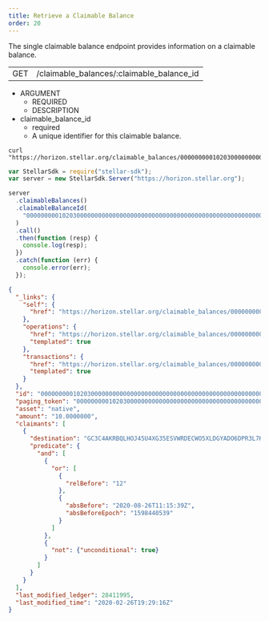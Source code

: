 ```yaml
---
title: Retrieve a Claimable Balance
order: 20
---
```



The single claimable balance endpoint provides information on a claimable balance.

<Endpoint>


|     |                                           |
| --- | ----------------------------------------- |
| GET | /claimable_balances/:claimable_balance_id |

</Endpoint>


<AttributeTable>


- ARGUMENT
  - REQUIRED
  - DESCRIPTION
- claimable_balance_id
  - required
  - A unique identifier for this claimable balance.

</AttributeTable>


<CodeExample title="Example Request">


```curl
curl "https://horizon.stellar.org/claimable_balances/000000000102030000000000000000000000000000000000000000000000000000000000"
```

```js
var StellarSdk = require("stellar-sdk");
var server = new StellarSdk.Server("https://horizon.stellar.org");

server
  .claimableBalances()
  .claimableBalanceId(
    "000000000102030000000000000000000000000000000000000000000000000000000000",
  )
  .call()
  .then(function (resp) {
    console.log(resp);
  })
  .catch(function (err) {
    console.error(err);
  });
```

</CodeExample>


<ExampleResponse title="Example Response">


```json
{
  "_links": {
    "self": {
      "href": "https://horizon.stellar.org/claimable_balances/000000000102030000000000000000000000000000000000000000000000000000000000"
    },
    "operations": {
      "href": "https://horizon.stellar.org/claimable_balances/000000000102030000000000000000000000000000000000000000000000000000000000/operations{?cursor,limit,order}",
      "templated": true
    },
    "transactions": {
      "href": "https://horizon.stellar.org/claimable_balances/000000000102030000000000000000000000000000000000000000000000000000000000/transactions{?cursor,limit,order}",
      "templated": true
    }
  },
  "id": "000000000102030000000000000000000000000000000000000000000000000000000000",
  "paging_token": "000000000102030000000000000000000000000000000000000000000000000000000000",
  "asset": "native",
  "amount": "10.0000000",
  "claimants": [
    {
      "destination": "GC3C4AKRBQLHOJ45U4XG35ESVWRDECWO5XLDGYADO6DPR3L7KIDVUMML",
      "predicate": {
        "and": [
          {
            "or": [
              {
                "relBefore": "12"
              },
              {
                "absBefore": "2020-08-26T11:15:39Z",
                "absBeforeEpoch": "1598440539"
              }
            ]
          },
          {
            "not": {"unconditional": true}
          }
        ]
      }
    }
  ],
  "last_modified_ledger": 28411995,
  "last_modified_time": "2020-02-26T19:29:16Z"
}
```

</ExampleResponse>

